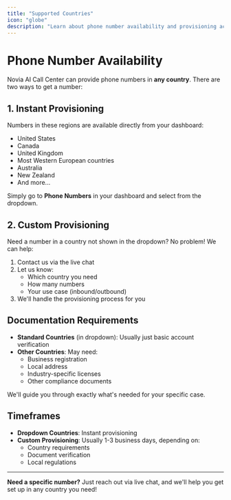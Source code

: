 ```yaml
---
title: "Supported Countries"
icon: "globe"
description: "Learn about phone number availability and provisioning across different countries"
---
```


# Phone Number Availability

Novia AI Call Center can provide phone numbers in **any country**. There are two ways to get a number:

## 1. Instant Provisioning

Numbers in these regions are available directly from your dashboard:

- United States
- Canada
- United Kingdom
- Most Western European countries
- Australia
- New Zealand
- And more...

Simply go to **Phone Numbers** in your dashboard and select from the dropdown.

## 2. Custom Provisioning

Need a number in a country not shown in the dropdown? No problem! We can help:

1. Contact us via the live chat
2. Let us know:
   - Which country you need
   - How many numbers
   - Your use case (inbound/outbound)
3. We'll handle the provisioning process for you

## Documentation Requirements

- **Standard Countries** (in dropdown): Usually just basic account verification
- **Other Countries**: May need:
  - Business registration
  - Local address
  - Industry-specific licenses
  - Other compliance documents

We'll guide you through exactly what's needed for your specific case.

## Timeframes

- **Dropdown Countries**: Instant provisioning
- **Custom Provisioning**: Usually 1-3 business days, depending on:
  - Country requirements
  - Document verification
  - Local regulations

---

**Need a specific number?** Just reach out via live chat, and we'll help you get set up in any country you need!
